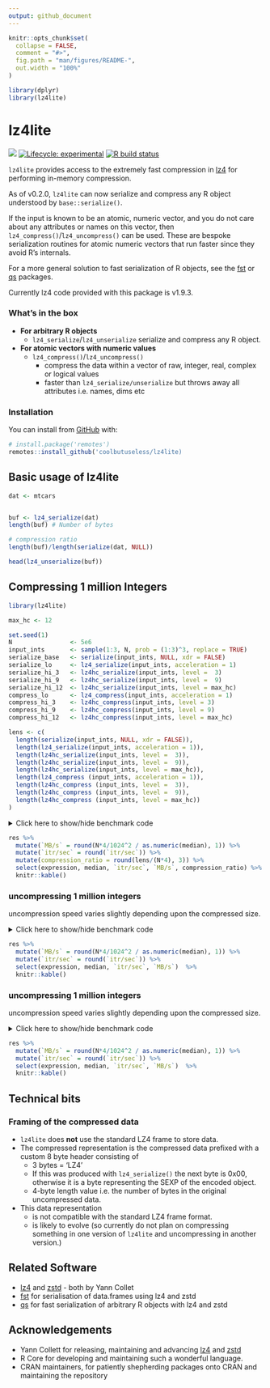 ```yaml
---
output: github_document
---
```


<!-- README.md is generated from README.Rmd. Please edit that file -->

```r
knitr::opts_chunk$set(
  collapse = FALSE,
  comment = "#>",
  fig.path = "man/figures/README-",
  out.width = "100%"
)

library(dplyr)
library(lz4lite)
```

# lz4lite

<!-- badges: start -->
![](https://img.shields.io/badge/cool-useless-green.svg)
[![Lifecycle: experimental](https://img.shields.io/badge/lifecycle-experimental-orange.svg)](https://www.tidyverse.org/lifecycle/#experimental)
[![R build status](https://github.com/coolbutuseless/lz4lite/workflows/R-CMD-check/badge.svg)](https://github.com/coolbutuseless/lz4lite/actions)
<!-- badges: end -->

`lz4lite` provides access to the extremely fast compression in [lz4](https://github.com/lz4/lz4)
for performing in-memory compression.

As of v0.2.0, `lz4lite` can now serialize and compress any R object understood by
`base::serialize()`.

If the input is known to be an atomic, numeric vector, and you do not care about any attributes or
names on this vector, then `lz4_compress()`/`lz4_uncompress()` can be used. These
are bespoke serialization routines for atomic numeric vectors that run faster since
they avoid R's internals.

For a more general solution to fast serialization of R objects, see the 
[fst](https://github.com/fstpackage/fst) or [qs](https://cran.r-project.org/package=qs) packages.

Currently lz4 code provided with this package is v1.9.3.


### What's in the box

* **For arbitrary R objects**
    * `lz4_serialize`/`lz4_unserialize` serialize and compress any R object.
* **For atomic vectors with numeric values**
    * `lz4_compress()`/`lz4_uncompress()`
        - compress the data within a vector of  raw, integer, real, complex or logical values
        - faster than `lz4_serialize/unserialize` but throws away all attributes i.e. names, dims etc

### Installation

You can install from [GitHub](https://github.com/coolbutuseless/lz4lite) with:

``` r
# install.package('remotes')
remotes::install_github('coolbutuseless/lz4lite)
```



## Basic usage of lz4lite

```r
dat <- mtcars


buf <- lz4_serialize(dat)
length(buf) # Number of bytes

# compression ratio
length(buf)/length(serialize(dat, NULL))

head(lz4_unserialize(buf))
```



## Compressing 1 million Integers


```r
library(lz4lite)

max_hc <- 12

set.seed(1)
N                <- 5e6
input_ints       <- sample(1:3, N, prob = (1:3)^3, replace = TRUE)
serialize_base   <- serialize(input_ints, NULL, xdr = FALSE)
serialize_lo     <- lz4_serialize(input_ints, acceleration = 1)
serialize_hi_3   <- lz4hc_serialize(input_ints, level =  3)
serialize_hi_9   <- lz4hc_serialize(input_ints, level =  9)
serialize_hi_12  <- lz4hc_serialize(input_ints, level = max_hc)
compress_lo      <- lz4_compress(input_ints, acceleration = 1)
compress_hi_3    <- lz4hc_compress(input_ints, level = 3)
compress_hi_9    <- lz4hc_compress(input_ints, level = 9)
compress_hi_12   <- lz4hc_compress(input_ints, level = max_hc)
```


```r
lens <- c(
  length(serialize(input_ints, NULL, xdr = FALSE)),
  length(lz4_serialize(input_ints, acceleration = 1)),
  length(lz4hc_serialize(input_ints, level =  3)),
  length(lz4hc_serialize(input_ints, level =  9)),
  length(lz4hc_serialize(input_ints, level = max_hc)),
  length(lz4_compress (input_ints, acceleration = 1)),
  length(lz4hc_compress (input_ints, level =  3)),
  length(lz4hc_compress (input_ints, level =  9)),
  length(lz4hc_compress (input_ints, level = max_hc))
)
```



<details>
<summary> Click here to show/hide benchmark code </summary>

```r
library(lz4lite)

res <- bench::mark(
  serialize(input_ints, NULL, xdr = FALSE),
  lz4_serialize(input_ints, acceleration = 1),
  lz4hc_serialize(input_ints, level =  3),
  lz4hc_serialize(input_ints, level =  9),
  lz4hc_serialize(input_ints, level = max_hc),
  lz4_compress (input_ints, acceleration = 1),
  lz4hc_compress (input_ints, level =  3),
  lz4hc_compress (input_ints, level =  9),
  lz4hc_compress (input_ints, level = max_hc),
  check = FALSE
)
```
</details>


```r
res %>% 
  mutate(`MB/s` = round(N*4/1024^2 / as.numeric(median), 1)) %>%
  mutate(`itr/sec` = round(`itr/sec`)) %>%
  mutate(compression_ratio = round(lens/(N*4), 3)) %>%
  select(expression, median, `itr/sec`, `MB/s`, compression_ratio) %>%
  knitr::kable()
```


### uncompressing 1 million integers

uncompression speed varies slightly depending upon the compressed size.

<details>
<summary> Click here to show/hide benchmark code </summary>

```r
res <- bench::mark(
  lz4_uncompress(compress_lo),
  lz4_uncompress(compress_hi_3),
  lz4_uncompress(compress_hi_9),
  lz4_uncompress(compress_hi_12)
)
```

</details>

```r
res %>% 
  mutate(`MB/s` = round(N*4/1024^2 / as.numeric(median), 1)) %>%
  mutate(`itr/sec` = round(`itr/sec`)) %>%
  select(expression, median, `itr/sec`, `MB/s`)  %>%
  knitr::kable()
```




### uncompressing 1 million integers

uncompression speed varies slightly depending upon the compressed size.

<details>
<summary> Click here to show/hide benchmark code </summary>

```r
res <- bench::mark(
  unserialize(serialize_base),
  lz4_unserialize(serialize_lo),
  lz4_unserialize(serialize_hi_3),
  lz4_unserialize(serialize_hi_9),
  lz4_unserialize(serialize_hi_12)
)
```

</details>

```r
res %>% 
  mutate(`MB/s` = round(N*4/1024^2 / as.numeric(median), 1)) %>%
  mutate(`itr/sec` = round(`itr/sec`)) %>%
  select(expression, median, `itr/sec`, `MB/s`)  %>%
  knitr::kable()
```






## Technical bits


### Framing of the compressed data

* `lz4lite` does **not** use the standard LZ4 frame to store data.
* The compressed representation is the compressed data prefixed with 
  a custom 8 byte header consisting of 
    * 3 bytes = 'LZ4' 
    * If this was produced with `lz4_serialize()` the next byte is 0x00, 
      otherwise it is a byte representing the SEXP of the encoded object.
    * 4-byte length value i.e. the number of bytes in the 
      original uncompressed data.
* This data representation 
    * is not compatible with the standard LZ4 frame 
      format.
    * is likely to evolve (so currently do not plan on compressing something in 
      one version of `lz4lite` and uncompressing in another version.)





## Related Software

* [lz4](https://github.com/lz4/lz4) and [zstd](https://github.com/facebook/zstd) - both by Yann Collet
* [fst](https://github.com/fstpackage/fst) for serialisation of data.frames using
  lz4 and zstd
* [qs](https://cran.r-project.org/package=qs) for fast serialization of arbitrary R objects
  with lz4 and zstd

## Acknowledgements

* Yann Collett for releasing, maintaining and advancing 
[lz4](https://github.com/lz4/lz4) and [zstd](https://github.com/facebook/zstd)
* R Core for developing and maintaining such a wonderful language.
* CRAN maintainers, for patiently shepherding packages onto CRAN and maintaining
  the repository
